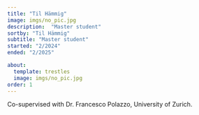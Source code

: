 ```yaml
---
title: "Til Hämmig"
image: imgs/no_pic.jpg
description:  "Master student"
sortby: "Til Hämmig"
subtitle: "Master student"
started: "2/2024"
ended: "2/2025"

about:
  template: trestles
  image: imgs/no_pic.jpg
order: 1
---
```


Co-supervised with Dr. Francesco Polazzo, University of Zurich.
